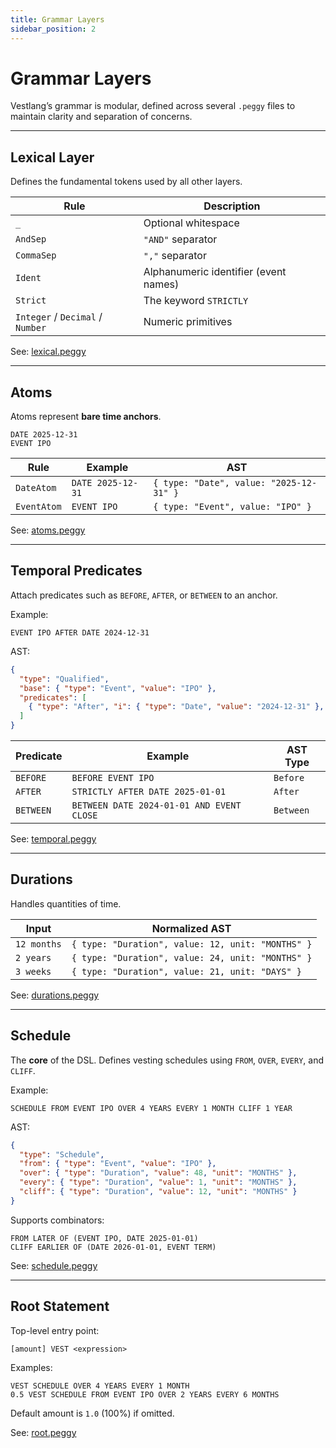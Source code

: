 ```yaml
---
title: Grammar Layers
sidebar_position: 2
---
```


# Grammar Layers

Vestlang’s grammar is modular, defined across several `.peggy` files to maintain clarity and separation of concerns.

---

## Lexical Layer

Defines the fundamental tokens used by all other layers.

| Rule | Description |
|------|--------------|
| `_` | Optional whitespace |
| `AndSep` | `"AND"` separator |
| `CommaSep` | `","` separator |
| `Ident` | Alphanumeric identifier (event names) |
| `Strict` | The keyword `STRICTLY` |
| `Integer` / `Decimal` / `Number` | Numeric primitives |

See: [lexical.peggy](https://github.com/MattCantor/vestlang/blob/main/packages/dsl/src/grammar/10-lexical.peggy)

---

## Atoms

Atoms represent **bare time anchors**.

```vest
DATE 2025-12-31
EVENT IPO
```

| Rule | Example | AST |
|------|----------|-----|
| `DateAtom` | `DATE 2025-12-31` | `{ type: "Date", value: "2025-12-31" }` |
| `EventAtom` | `EVENT IPO` | `{ type: "Event", value: "IPO" }` |

See: [atoms.peggy](https://github.com/MattCantor/vestlang/blob/main/packages/dsl/src/grammar/20-atoms.peggy)

---

## Temporal Predicates

Attach predicates such as `BEFORE`, `AFTER`, or `BETWEEN` to an anchor.

Example:

```vest
EVENT IPO AFTER DATE 2024-12-31
```

AST:

```json
{
  "type": "Qualified",
  "base": { "type": "Event", "value": "IPO" },
  "predicates": [
    { "type": "After", "i": { "type": "Date", "value": "2024-12-31" }, "strict": false }
  ]
}
```

| Predicate | Example | AST Type |
|------------|----------|-----------|
| `BEFORE` | `BEFORE EVENT IPO` | `Before` |
| `AFTER` | `STRICTLY AFTER DATE 2025-01-01` | `After` |
| `BETWEEN` | `BETWEEN DATE 2024-01-01 AND EVENT CLOSE` | `Between` |

See: [temporal.peggy](https://github.com/MattCantor/vestlang/blob/main/packages/dsl/src/grammar/40-temporal.peggy)

---

## Durations

Handles quantities of time.

| Input | Normalized AST |
|--------|----------------|
| `12 months` | `{ type: "Duration", value: 12, unit: "MONTHS" }` |
| `2 years` | `{ type: "Duration", value: 24, unit: "MONTHS" }` |
| `3 weeks` | `{ type: "Duration", value: 21, unit: "DAYS" }` |


See: [durations.peggy](https://github.com/MattCantor/vestlang/blob/main/packages/dsl/src/grammar/30-duration.peggy)

---

## Schedule

The **core** of the DSL. Defines vesting schedules using `FROM`, `OVER`, `EVERY`, and `CLIFF`.

Example:

```vest
SCHEDULE FROM EVENT IPO OVER 4 YEARS EVERY 1 MONTH CLIFF 1 YEAR
```

AST:

```json
{
  "type": "Schedule",
  "from": { "type": "Event", "value": "IPO" },
  "over": { "type": "Duration", "value": 48, "unit": "MONTHS" },
  "every": { "type": "Duration", "value": 1, "unit": "MONTHS" },
  "cliff": { "type": "Duration", "value": 12, "unit": "MONTHS" }
}
```

Supports combinators:

```
FROM LATER OF (EVENT IPO, DATE 2025-01-01)
CLIFF EARLIER OF (DATE 2026-01-01, EVENT TERM)
```

See: [schedule.peggy](https://github.com/MattCantor/vestlang/blob/main/packages/dsl/src/grammar/50-schedule.peggy)

---

## Root Statement

Top-level entry point:

```vest
[amount] VEST <expression>
```

Examples:
```vest
VEST SCHEDULE OVER 4 YEARS EVERY 1 MONTH
0.5 VEST SCHEDULE FROM EVENT IPO OVER 2 YEARS EVERY 6 MONTHS
```

Default amount is `1.0` (100%) if omitted.

See: [root.peggy](https://github.com/MattCantor/vestlang/blob/main/packages/dsl/src/grammar/00-main.peggy)
